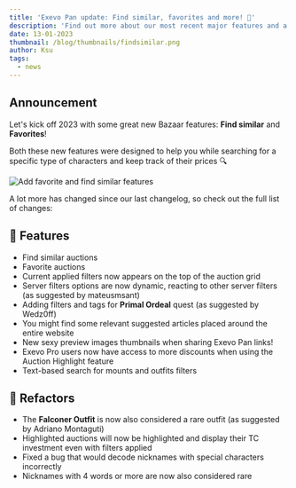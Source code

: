 ```yaml
---
title: 'Exevo Pan update: Find similar, favorites and more! 🎉'
description: 'Find out more about our most recent major features and a lot of other minor features as well'
date: 13-01-2023
thumbnail: /blog/thumbnails/findsimilar.png
author: Ksu
tags:
  - news
---
```


<TranslationAlert />

## Announcement

Let's kick off 2023 with some great new Bazaar features: **Find similar** and **Favorites**!

Both these new features were designed to help you while searching for a specific type of characters and keep track of their prices 🔍

<Image
  src="/blog/images/autolootplz.png"
  width={338}
  height={217}
  align="center"
  alt="Add favorite and find similar features"
  unoptimized
/>

A lot more has changed since our last <SlugLink href="changelog-7">changelog</SlugLink>, so check out the full list of changes:

## 🎉 Features

- Find similar auctions
- Favorite auctions
- Current applied filters now appears on the top of the auction grid
- Server filters options are now dynamic, reacting to other server filters (as suggested by <ExternalLink href="https://github.com/xandjiji/exevo-pan/issues/162">mateusmsant</ExternalLink>)
- Adding filters and tags for **Primal Ordeal** quest (as suggested by <ExternalLink href="https://github.com/xandjiji/exevo-pan/issues/126">Wedz0ff</ExternalLink>)
- You might find some relevant suggested articles placed around the entire website
- New sexy <ExternalLink href="https://i.imgur.com/ujarjsT.png">preview images thumbnails</ExternalLink> when sharing Exevo Pan links!
- <RouteLink href="/exevo-pro">Exevo Pro</RouteLink> users now have access to more discounts when using the <RouteLink href="/highlight-auction">Auction Highlight</RouteLink> feature
- Text-based search for mounts and outfits filters

## 🔧 Refactors

- The **Falconer Outfit** is now also considered a rare outfit (as suggested by Adriano Montaguti)
- Highlighted auctions will now be highlighted and display their TC investment even with filters applied
- Fixed a bug that would decode <ExternalLink href="https://www.exevopan.com/?auctionId=1061424">nicknames with special characters</ExternalLink> incorrectly
- Nicknames with 4 words or more are now also considered rare
